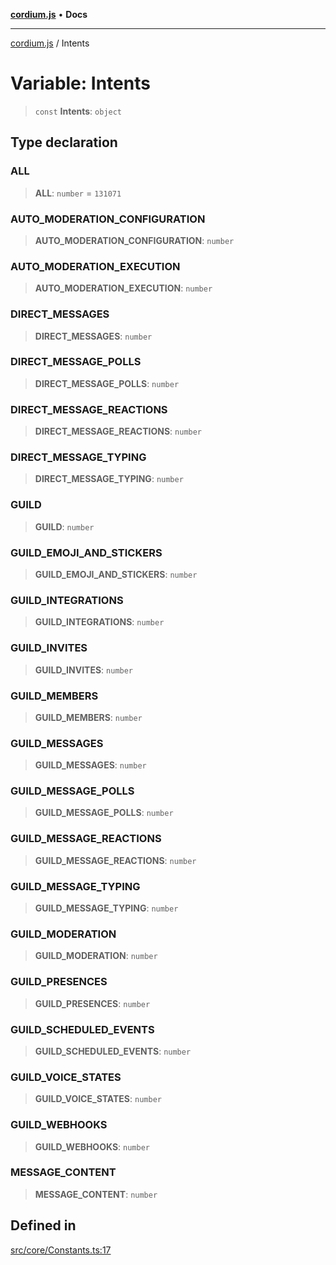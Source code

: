 [**cordium.js**](../README.mdx) • **Docs**

***

[cordium.js](../globals.mdx) / Intents

# Variable: Intents

> `const` **Intents**: `object`

## Type declaration

### ALL

> **ALL**: `number` = `131071`

### AUTO\_MODERATION\_CONFIGURATION

> **AUTO\_MODERATION\_CONFIGURATION**: `number`

### AUTO\_MODERATION\_EXECUTION

> **AUTO\_MODERATION\_EXECUTION**: `number`

### DIRECT\_MESSAGES

> **DIRECT\_MESSAGES**: `number`

### DIRECT\_MESSAGE\_POLLS

> **DIRECT\_MESSAGE\_POLLS**: `number`

### DIRECT\_MESSAGE\_REACTIONS

> **DIRECT\_MESSAGE\_REACTIONS**: `number`

### DIRECT\_MESSAGE\_TYPING

> **DIRECT\_MESSAGE\_TYPING**: `number`

### GUILD

> **GUILD**: `number`

### GUILD\_EMOJI\_AND\_STICKERS

> **GUILD\_EMOJI\_AND\_STICKERS**: `number`

### GUILD\_INTEGRATIONS

> **GUILD\_INTEGRATIONS**: `number`

### GUILD\_INVITES

> **GUILD\_INVITES**: `number`

### GUILD\_MEMBERS

> **GUILD\_MEMBERS**: `number`

### GUILD\_MESSAGES

> **GUILD\_MESSAGES**: `number`

### GUILD\_MESSAGE\_POLLS

> **GUILD\_MESSAGE\_POLLS**: `number`

### GUILD\_MESSAGE\_REACTIONS

> **GUILD\_MESSAGE\_REACTIONS**: `number`

### GUILD\_MESSAGE\_TYPING

> **GUILD\_MESSAGE\_TYPING**: `number`

### GUILD\_MODERATION

> **GUILD\_MODERATION**: `number`

### GUILD\_PRESENCES

> **GUILD\_PRESENCES**: `number`

### GUILD\_SCHEDULED\_EVENTS

> **GUILD\_SCHEDULED\_EVENTS**: `number`

### GUILD\_VOICE\_STATES

> **GUILD\_VOICE\_STATES**: `number`

### GUILD\_WEBHOOKS

> **GUILD\_WEBHOOKS**: `number`

### MESSAGE\_CONTENT

> **MESSAGE\_CONTENT**: `number`

## Defined in

[src/core/Constants.ts:17](https://github.com/devdimer/cordium.js/blob/5acfe627949366dc136ee1adc1bf86648eab42bb/src/core/Constants.ts#L17)

